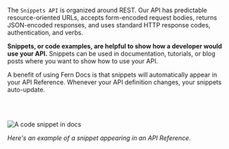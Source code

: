 The `Snippets API` is organized around REST. Our API has
predictable resource-oriented URLs, accepts form-encoded
request bodies, returns JSON-encoded responses, and uses
standard HTTP response codes, authentication, and verbs.

**Snippets, or code examples, are helpful to show how a
developer would use your API.** Snippets can be used in
documentation, tutorials, or blog posts where you want
to show how to use your API.

A benefit of using Fern Docs is that snippets will automatically
appear in your API Reference. Whenever your API definition
changes, your snippets auto-update.

<br />
<br />

![A code snippet in docs](https://fern-image-hosting.s3.us-east-1.amazonaws.com/Xnapper-2023-09-20-15.01.49.png?response-content-disposition=inline&X-Amz-Security-Token=IQoJb3JpZ2luX2VjEPT%2F%2F%2F%2F%2F%2F%2F%2F%2F%2FwEaCXVzLWVhc3QtMSJHMEUCIFGRW3kpbBMw3WP9bdBm7ClDuSUb8ixl6pM3SFZbnXdMAiEA%2FXlpfQpN0Qa03RCPMCO2T5nRUFxwdRjRDr0eZ7x4HIgqiAMI3P%2F%2F%2F%2F%2F%2F%2F%2F%2F%2FARABGgw5ODUxMTEwODk4MTgiDMUjTyHhr771751cqyrcAg4uPV1ruWsvTOCB0lfgOqgu7lUi53AxyO816hKTV5Il26%2BjnyE%2Fj%2FGBTQGWwJfm7BiuUQ0%2BLWxYBPAbQI0tSwT3zv4YumosiKeSrBI3%2B0GbaNYMURPr50HLNLbbHJOtle1IFoiEtIOrh50K94cMyKe6NRz6vkcJwQhOwKJAJm1iIdm9W5d%2BLUIp5pOm1c43I33zdJBHAZusZsx1PRs25nMg8hjh5807ni6vTG8CUf70CbP%2FA3oajWbFHUUt6HjYEuLZ37%2BWaEGR5iTl8qmsQuO4HIk2ZnMH5l7t%2Botqf3aeP1n51ei4Pns7PC%2B5ogUf2IkDiYkKzU29QP8jMu6ozQYZUzP17LVLHszHYil1vK8CNnMJ9eeZrhbef1m09835o7FG9kF6RCQi%2FaEiatYcxrrIsA9ozNrZ4S6pkFk0cCH6gPUtn94vWlhiYBLUP6BYiGAyIPEsYY1iMnxjxTCuha2oBjqzApPVKx0Fdhu4sUUFjAbUgKEj3%2FSXnuJhAwz9dSH%2Ba%2F1vGh7AZSQvFuOHknneF4LodH7%2FGl7QeNdSxpeG2SORFb%2FXP6aTDUt%2FVqObtYp%2Fpr0y0zJiEDpIrcyHSgfVaL%2BnB81v7ect3Iw%2Fv9ipb6ClnuTKcRGpy9sGF97KVs1L62Tg%2BtV6AQIPfilNBMxiE0t9zXr7pKjN2wVJoanwvHMAxIuMRTBFyKAMeoUYZzG3de0vKCbIKOuFv3FDFhT3YRmI5yYmN5T%2BMQLhoZ%2F%2F%2B9mw5feZWJ8CQPulZeeGAqfYnEx8o%2BDM80qDqVBkOnGJFzlB83MK3tRZ4EfMqDp61n9fxEhwRuCJhD2tiyIWVxFFZj4RTRF11JccJ%2FfR4Gj656yTaXRBIDfYeMDrb7%2BvAyz%2B9CgGobg%3D&X-Amz-Algorithm=AWS4-HMAC-SHA256&X-Amz-Date=20230920T190723Z&X-Amz-SignedHeaders=host&X-Amz-Expires=300&X-Amz-Credential=ASIA6KXJSKKNID6OFTUR%2F20230920%2Fus-east-1%2Fs3%2Faws4_request&X-Amz-Signature=0d421252de8f82b75adab70656b02de8ece5cd6df6ad64cedfa6ee5080e18734)

_Here's an example of a snippet appearing in an API Reference._
